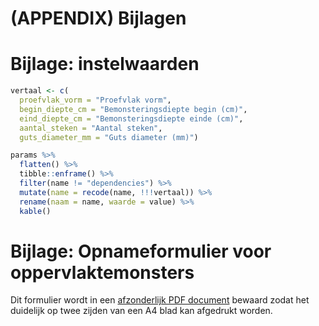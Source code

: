 # (APPENDIX) Bijlagen {.unnumbered}

# Bijlage: instelwaarden {#bijlage-params}

```r
vertaal <- c(
  proefvlak_vorm = "Proefvlak vorm",
  begin_diepte_cm = "Bemonsteringsdiepte begin (cm)",
  eind_diepte_cm = "Bemonsteringsdiepte einde (cm)",
  aantal_steken = "Aantal steken",
  guts_diameter_mm = "Guts diameter (mm)")

params %>%
  flatten() %>%
  tibble::enframe() %>%
  filter(name != "dependencies") %>%
  mutate(name = recode(name, !!!vertaal)) %>%
  rename(naam = name, waarde = value) %>%
  kable()
```

# Bijlage: Opnameformulier voor oppervlaktemonsters {#bijlage-opnameformulier}

Dit formulier wordt in een [afzonderlijk PDF document](./media/sfp-201-nl_bijlage_b_opnameformulier_oppervlaktemonsters.pdf) bewaard zodat het duidelijk op twee zijden van een A4 blad kan afgedrukt worden.

